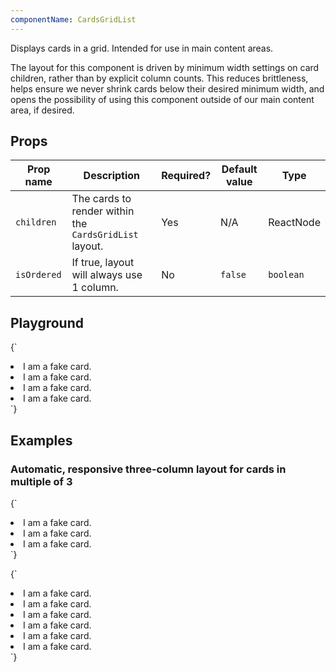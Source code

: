 ```yaml
---
componentName: CardsGridList
---
```


Displays cards in a grid. Intended for use in main content areas.

The layout for this component is driven by minimum width settings on card children, rather than by explicit column counts. This reduces brittleness, helps ensure we never shrink cards below their desired minimum width, and opens the possibility of using this component outside of our main content area, if desired.

## Props

| Prop name   | Description                                            | Required? | Default value | Type      |
| ----------- | ------------------------------------------------------ | --------- | ------------- | --------- |
| `children`  | The cards to render within the `CardsGridList` layout. | Yes       | N/A           | ReactNode |
| `isOrdered` | If true, layout will always use 1 column.              | No        | `false`       | `boolean` |

## Playground

<LiveComponent>{`
<CardsGridList isOrdered={false}>
  <li style={{ border: '1px solid magenta', padding: '16px' }}>
      I am a fake card.
  </li>
  <li style={{ border: '1px solid magenta', padding: '16px' }}>
      I am a fake card.
  </li>
  <li style={{ border: '1px solid magenta', padding: '16px' }}>
      I am a fake card.
  </li>
  <li style={{ border: '1px solid magenta', padding: '16px' }}>
      I am a fake card.
  </li>
</CardsGridList>
`}</LiveComponent>

## Examples

### Automatic, responsive three-column layout for cards in multiple of 3

<LiveComponent>{`
<CardsGridList>
  <li style={{ border: '1px solid magenta', padding: '16px' }}>
      I am a fake card.
  </li>
  <li style={{ border: '1px solid magenta', padding: '16px' }}>
      I am a fake card.
  </li>
  <li style={{ border: '1px solid magenta', padding: '16px' }}>
      I am a fake card.
  </li>
</CardsGridList>
`}</LiveComponent>

<LiveComponent>{`
<CardsGridList>
  <li style={{ border: '1px solid magenta', padding: '16px' }}>
      I am a fake card.
  </li>
  <li style={{ border: '1px solid magenta', padding: '16px' }}>
      I am a fake card.
  </li>
  <li style={{ border: '1px solid magenta', padding: '16px' }}>
      I am a fake card.
  </li>
  <li style={{ border: '1px solid magenta', padding: '16px' }}>
      I am a fake card.
  </li>
  <li style={{ border: '1px solid magenta', padding: '16px' }}>
      I am a fake card.
  </li>
  <li style={{ border: '1px solid magenta', padding: '16px' }}>
      I am a fake card.
  </li>
</CardsGridList>
`}</LiveComponent>
